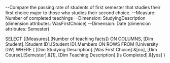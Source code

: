 --Compare the passing rate of students of first semester that studies their first choice major to those who studies their second choice. 
	--Measure: Number of completed teachings 
	--Dimension: StudyingDescription (dimension attributes: WasFirstChoice) 
	--Dimension: Date (dimension attributes: Semester)

SELECT 
  {[Measures].[Number of teaching facts]} ON COLUMNS,
  [Dim Student].[Student ID].[Student ID].Members ON ROWS
FROM [University DW]
WHERE (
	[Dim Studying Description].[Was First Choice].&[no],
	[Dim Course].[Semester].&[1],
	[Dim Teaching Description].[Is Completed].&[yes]
)



